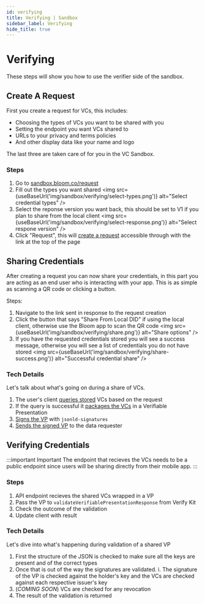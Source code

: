 ```yaml
---
id: verifying
title: Verifying | Sandbox
sidebar_label: Verifying
hide_title: true
---
```



# Verifying

These steps will show you how to use the verifier side of the sandbox.

## Create A Request

First you create a request for VCs, this includes:

- Choosing the types of VCs you want to be shared with you
- Setting the endpoint you want VCs shared to
- URLs to your privacy and terms policies
- And other display data like your name and logo

The last three are taken care of for you in the VC Sandbox.

### Steps

1. Go to [sandbox.bloom.co/request](https://sandbox.bloom.co/request)
2. Fill out the types you want shared
   <img src={useBaseUrl('img/sandbox/verifying/select-types.png')} alt="Select credential types" />
3. Select the reponse version you want back, this should be set to V1 if you plan to share from the local client
   <img src={useBaseUrl('img/sandbox/verifying/select-response.png')} alt="Select respone version" />
4. Click "Request", this will [create a request](https://github.com/hellobloom/vc/blob/vc-network-update/dev/sandbox/server/src/routes/share.ts#L21) accessible through with the link at the top of the page

## Sharing Credentials

After creating a request you can now share your credentials, in this part you are acting as an end user who is interacting with your app. This is as simple as scanning a QR code or clicking a button.

Steps:

1. Navigate to the link sent in response to the request creation
2. Click the button that says "Share From Local DID" if using the local client, otherwise use the Bloom app to scan the QR code
   <img src={useBaseUrl('img/sandbox/verifying/share.png')} alt="Share options" />
3. If you have the requested credentials stored you will see a success message, otherwise you will see a list of credentials you do not have stored
   <img src={useBaseUrl('img/sandbox/verifying/share-success.png')} alt="Successful credential share" />

### Tech Details

Let's talk about what's going on during a share of VCs.

1. The user's client [queries stored](https://github.com/hellobloom/vc/blob/vc-network-update/dev/sandbox/client/src/components/LocalClientProvider/index.tsx#L107) VCs based on the request
2. If the query is successful it [packages the VCs](https://github.com/hellobloom/vc/blob/vc-network-update/dev/sandbox/client/src/components/LocalClientProvider/index.tsx#L127) in a Verifiable Presentation
3. [Signs the VP](https://github.com/hellobloom/vc/blob/vc-network-update/dev/sandbox/client/src/components/LocalClientProvider/utils.ts#L58) with `jsonld-signatures`
4. [Sends the signed VP](https://github.com/hellobloom/vc/blob/vc-network-update/dev/sandbox/client/src/components/LocalClientProvider/index.tsx#L139) to the data requester

## Verifying Credentials

:::important Important
The endpoint that recieves the VCs needs to be a public endpoint since users will be sharing directly from their mobile app.
:::

### Steps

1. API endpoint recieves the shared VCs wrapped in a VP
2. Pass the VP to `validateVerifiablePresentationResponse` from Verify Kit
3. Check the outcome of the validation
4. Update client with result

### Tech Details

Let's dive into what's happening during validation of a shared VP

1. First the structure of the JSON is checked to make sure all the keys are present and of the correct types
2. Once that is out of the way the signatures are validated.
   i. The signature of the VP is checked against the holder's key and the VCs are checked against each respective issuer's key
3. (_COMING SOON_) VCs are checked for any revocation
4. The result of the validation is returned
